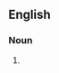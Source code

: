 ==English==

===Noun===
{{en-noun}}

# {{lb|en|uncommon}} {{alternative spelling of|papadam|lang=en}}